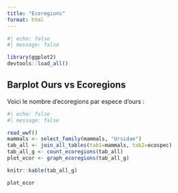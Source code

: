 ```yaml
---
title: "Ecoregions"
format: html
---
```


```r
#| echo: false 
#| message: false

library(ggplot2)
devtools::load_all()

```

## Barplot Ours vs Ecoregions

Voici le nombre d'ecoregions par espece d'ours :

```r
#| echo: false 
#| message: false

read_wwf()
mammals <- select_family(mammals, "Ursidae")
tab_all <- join_all_tables(tab1=mammals, tab2=ecospec)
tab_all_g <- count_ecoregions(tab_all)
plot_ecor <- graph_ecoregions(tab_all_g)

knitr::kable(tab_all_g)

plot_ecor

```